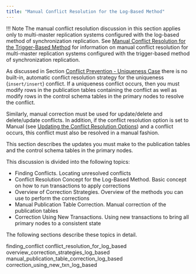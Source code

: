 ```yaml
---
title: "Manual Conflict Resolution for the Log-Based Method"
---
```


<div id="manual_conflict_resolution_log_based_method" class="registered_link"></div>

!!! Note
    The manual conflict resolution discussion in this section applies only to multi-master replication systems configured with the log-based method of synchronization replication. See [Manual Conflict Resolution for the Trigger-Based Method](../09_manual_conflict_resolution_trigger_based_method/#manual_conflict_resolution_trigger_based_method) for information on manual conflict resolution for multi-master replication systems configured with the trigger-based method of synchronization replication.

As discussed in Section [Conflict Prevention - Uniqueness Case](../05_conflict_prevention_uniquness/#conflict_prevention_uniquness) there is no built-in, automatic conflict resolution strategy for the uniqueness (`insert/insert`) conflict. If a uniqueness conflict occurs, then you must modify rows in the publication tables containing the conflict as well as modify rows in the control schema tables in the primary nodes to resolve the conflict.

Similarly, manual correction must be used for update/delete and delete/update conflicts. In addition, if the conflict resolution option is set to Manual (see [Updating the Conflict Resolution Options](../../08_update_conflict_resolution_options/#update_conflict_resolution_options)) and a conflict occurs, this conflict must also be resolved in a manual fashion.

This section describes the updates you must make to the publication tables and the control schema tables in the primary nodes.

This discussion is divided into the following topics:

-   Finding Conflicts. Locating unresolved conflicts
-   Conflict Resolution Concept for the Log-Based Method. Basic concept on how to run transactions to apply corrections
-   Overview of Correction Strategies. Overview of the methods you can use to perform the corrections
-   Manual Publication Table Correction. Manual correction of the publication tables
-   Correction Using New Transactions. Using new transactions to bring all primary nodes to a consistent state

The following sections describe these topics in detail.

<div class="toctree" maxdepth="4">

finding_conflict conflict_resolution_for_log_based overview_correction_strategies_log_based manual_publication_table_correction_log_based correction_using_new_txn_log_based

</div>
